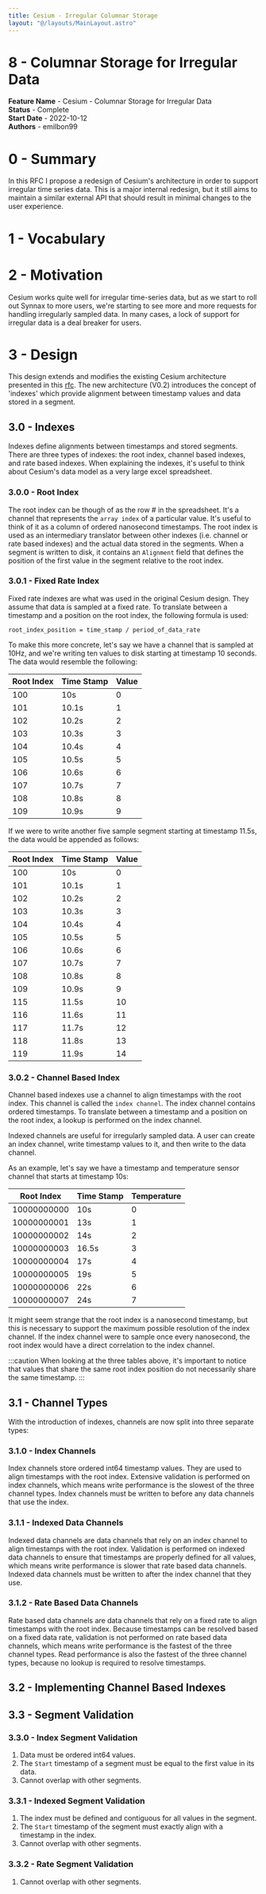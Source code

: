 ```yaml
---
title: Cesium - Irregular Columnar Storage
layout: "@/layouts/MainLayout.astro"
---
```


# 8 - Columnar Storage for Irregular Data

**Feature Name** - Cesium - Columnar Storage for Irregular Data <br />
**Status** - Complete <br />
**Start Date** - 2022-10-12 <br />
**Authors** - emilbon99 <br />

# 0 - Summary

In this RFC I propose a redesign of Cesium's architecture in order to support
irregular time series data. This is a major internal redesign, but it still aims
to maintain a similar external API that should result in minimal changes to the
user experience.

# 1 - Vocabulary

# 2 - Motivation

Cesium works quite well for irregular time-series data, but as we start to roll out
Synnax to more users, we're starting to see more and more requests for handling irregularly
sampled data. In many cases, a lock of support for irregular data is a deal breaker
for users.

# 3 - Design

This design extends and modifies the existing Cesium architecture presented in this
[rfc](https://github.com/synnaxlabs/delta/blob/main/docs/rfc/1-220517-cesium-segment-storage.md).
The new architecture (V0.2) introduces the concept of 'indexes' which provide alignment
between timestamp values and data stored in a segment.

## 3.0 - Indexes

Indexes define alignments between timestamps and stored segments. There are three types
of indexes: the root index, channel based indexes, and rate based indexes. When
explaining the indexes, it's useful to think about Cesium's data model as a very large
excel spreadsheet.

### 3.0.0 - Root Index

The root index can be though of as the row # in the spreadsheet. It's a channel that
represents the `array index` of a particular value. It's useful to think of it as a column
of ordered nanosecond timestamps. The root index is used as an intermediary translator
between other indexes (i.e. channel or rate based indexes) and the actual data stored
in the segments. When a segment is written to disk, it contains an `Alignment` field
that defines the position of the first value in the segment relative to the root index.

### 3.0.1 - Fixed Rate Index

Fixed rate indexes are what was used in the original Cesium design. They assume that
data is sampled at a fixed rate. To translate between a timestamp and a position on
the root index, the following formula is used:

```
root_index_position = time_stamp / period_of_data_rate
```

To make this more concrete, let's say we have a channel that is sampled at 10Hz,
and we're writing ten values to disk starting at timestamp 10 seconds. The data would
resemble the following:

| Root Index | Time Stamp | Value |
| ---------- | ---------- | ----- |
| 100        | 10s        | 0     |
| 101        | 10.1s      | 1     |
| 102        | 10.2s      | 2     |
| 103        | 10.3s      | 3     |
| 104        | 10.4s      | 4     |
| 105        | 10.5s      | 5     |
| 106        | 10.6s      | 6     |
| 107        | 10.7s      | 7     |
| 108        | 10.8s      | 8     |
| 109        | 10.9s      | 9     |

If we were to write another five sample segment starting at timestamp 11.5s, the data
would be appended as follows:

| Root Index | Time Stamp | Value |
| ---------- | ---------- | ----- |
| 100        | 10s        | 0     |
| 101        | 10.1s      | 1     |
| 102        | 10.2s      | 2     |
| 103        | 10.3s      | 3     |
| 104        | 10.4s      | 4     |
| 105        | 10.5s      | 5     |
| 106        | 10.6s      | 6     |
| 107        | 10.7s      | 7     |
| 108        | 10.8s      | 8     |
| 109        | 10.9s      | 9     |
| 115        | 11.5s      | 10    |
| 116        | 11.6s      | 11    |
| 117        | 11.7s      | 12    |
| 118        | 11.8s      | 13    |
| 119        | 11.9s      | 14    |

### 3.0.2 - Channel Based Index

Channel based indexes use a channel to align timestamps with the root index. This channel
is called the `index channel`. The index channel contains ordered timestamps. To translate
between a timestamp and a position on the root index, a lookup is performed on the index
channel.

Indexed channels are useful for irregularly sampled data. A user can create an index channel,
write timestamp values to it, and then write to the data channel.

As an example, let's say we have a timestamp and temperature sensor channel that starts
at timestamp 10s:

| Root Index  | Time Stamp | Temperature |
| ----------- | ---------- | ----------- |
| 10000000000 | 10s        | 0           |
| 10000000001 | 13s        | 1           |
| 10000000002 | 14s        | 2           |
| 10000000003 | 16.5s      | 3           |
| 10000000004 | 17s        | 4           |
| 10000000005 | 19s        | 5           |
| 10000000006 | 22s        | 6           |
| 10000000007 | 24s        | 7           |

It might seem strange that the root index is a nanosecond timestamp, but this is
necessary to support the maximum possible resolution of the index channel. If the
index channel were to sample once every nanosecond, the root index would have a direct
correlation to the index channel.

:::caution
When looking at the three tables above, it's important to notice that values that share
the same root index position do not necessarily share the same timestamp.
:::

## 3.1 - Channel Types

With the introduction of indexes, channels are now split into three separate types:

### 3.1.0 - Index Channels

Index channels store ordered int64 timestamp values. They are used to align timestamps
with the root index. Extensive validation is performed on index channels, which means
write performance is the slowest of the three channel types. Index channels must be written
to before any data channels that use the index.

### 3.1.1 - Indexed Data Channels

Indexed data channels are data channels that rely on an index channel to align timestamps
with the root index. Validation is performed on indexed data channels to ensure that
timestamps are properly defined for all values, which means write performance is slower
that rate based data channels. Indexed data channels must be written to after the index
channel that they use.

### 3.1.2 - Rate Based Data Channels

Rate based data channels are data channels that rely on a fixed rate to align timestamps
with the root index. Because timestamps can be resolved based on a fixed data rate,
validation is not performed on rate based data channels, which means write performance
is the fastest of the three channel types. Read performance is also the fastest of the
three channel types, because no lookup is required to resolve timestamps.

## 3.2 - Implementing Channel Based Indexes

## 3.3 - Segment Validation

### 3.3.0 - Index Segment Validation

1. Data must be ordered int64 values.
2. The `Start` timestamp of a segment must be equal to the first value in its data.
3. Cannot overlap with other segments.

### 3.3.1 - Indexed Segment Validation

1. The index must be defined and contiguous for all values in the segment.
2. The `Start` timestamp of the segment must exactly align with a timestamp in the index.
3. Cannot overlap with other segments.

### 3.3.2 - Rate Segment Validation

1. Cannot overlap with other segments.
